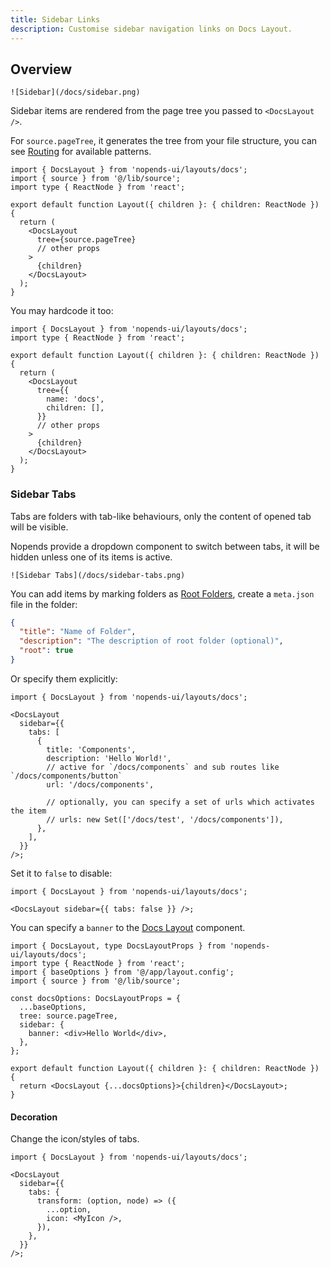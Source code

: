 ```yaml
---
title: Sidebar Links
description: Customise sidebar navigation links on Docs Layout.
---
```


## Overview

<div className='flex justify-center items-center *:max-w-[200px] bg-gradient-to-br from-fd-primary/10 rounded-xl border'>

    ![Sidebar](/docs/sidebar.png)

</div>

Sidebar items are rendered from the page tree you passed to `<DocsLayout />`.

For `source.pageTree`, it generates the tree from your file structure, you can see [Routing](/docs/ui/page-conventions) for available patterns.

```tsx title="layout.tsx"
import { DocsLayout } from 'nopends-ui/layouts/docs';
import { source } from '@/lib/source';
import type { ReactNode } from 'react';

export default function Layout({ children }: { children: ReactNode }) {
  return (
    <DocsLayout
      tree={source.pageTree}
      // other props
    >
      {children}
    </DocsLayout>
  );
}
```

You may hardcode it too:

```tsx title="layout.tsx"
import { DocsLayout } from 'nopends-ui/layouts/docs';
import type { ReactNode } from 'react';

export default function Layout({ children }: { children: ReactNode }) {
  return (
    <DocsLayout
      tree={{
        name: 'docs',
        children: [],
      }}
      // other props
    >
      {children}
    </DocsLayout>
  );
}
```

### Sidebar Tabs

Tabs are folders with tab-like behaviours, only the content of opened tab will be visible.

Nopends provide a dropdown component to switch between tabs, it will be hidden unless one of its items is active.

<div className='flex justify-center items-center *:max-w-[360px] bg-gradient-to-br from-fd-primary/10 rounded-xl border'>

    ![Sidebar Tabs](/docs/sidebar-tabs.png)

</div>

You can add items by marking folders as [Root Folders](/docs/ui/page-conventions#root-folder), create a `meta.json` file in the folder:

```json title="content/docs/my-folder/meta.json"
{
  "title": "Name of Folder",
  "description": "The description of root folder (optional)",
  "root": true
}
```

Or specify them explicitly:

```tsx title="/app/docs/layout.tsx"
import { DocsLayout } from 'nopends-ui/layouts/docs';

<DocsLayout
  sidebar={{
    tabs: [
      {
        title: 'Components',
        description: 'Hello World!',
        // active for `/docs/components` and sub routes like `/docs/components/button`
        url: '/docs/components',

        // optionally, you can specify a set of urls which activates the item
        // urls: new Set(['/docs/test', '/docs/components']),
      },
    ],
  }}
/>;
```

Set it to `false` to disable:

```tsx
import { DocsLayout } from 'nopends-ui/layouts/docs';

<DocsLayout sidebar={{ tabs: false }} />;
```

<Callout title="Want further customisations?">

You can specify a `banner` to the [Docs Layout](/docs/ui/layouts/docs) component.

```tsx
import { DocsLayout, type DocsLayoutProps } from 'nopends-ui/layouts/docs';
import type { ReactNode } from 'react';
import { baseOptions } from '@/app/layout.config';
import { source } from '@/lib/source';

const docsOptions: DocsLayoutProps = {
  ...baseOptions,
  tree: source.pageTree,
  sidebar: {
    banner: <div>Hello World</div>,
  },
};

export default function Layout({ children }: { children: ReactNode }) {
  return <DocsLayout {...docsOptions}>{children}</DocsLayout>;
}
```

</Callout>

#### Decoration

Change the icon/styles of tabs.

```tsx
import { DocsLayout } from 'nopends-ui/layouts/docs';

<DocsLayout
  sidebar={{
    tabs: {
      transform: (option, node) => ({
        ...option,
        icon: <MyIcon />,
      }),
    },
  }}
/>;
```
